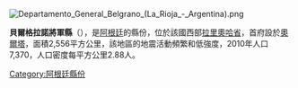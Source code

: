 [[Image:Departamento_General_Belgrano_(La_Rioja_-_Argentina).png|right]]
{{Coord|30|37|50|S|66|16|3|W|display=title}}

'''貝爾格拉諾將軍縣'''（{{lang-es|Departamento General Belgrano}}），是[[阿根廷|阿根廷]]的縣份，位於該國西部[[拉里奧哈省|拉里奧哈省]]，首府設於[[奧爾塔|奧爾塔]]，面積2,556平方公里，該地區的地震活動頻繁和低強度，2010年人口7,370，人口密度每平方公里2.88人。

{{Argentina-geo-stub}}
[[Category:阿根廷縣份|Category:阿根廷縣份]]